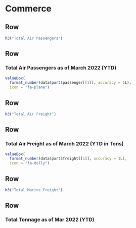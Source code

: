Commerce
=====================================  

Row {data-height=75}
-------------------------------------

```r
h3("Total Air Passengers")
```

Row
-------------------------------------
### Total Air Passengers as of March 2022 (YTD)

```r
valueBox(
  format_number(data$port$passenger[[1]], accuracy = 1L),
  icon = "fa-plane")
```

Row {data-height=75}
-------------------------------------

```r
h3("Total Air Freight")
```

Row
-------------------------------------
### Total Air Freight as of March 2022 (YTD in Tons)

```r
valueBox(
  format_number(data$port$freight[[1]], accuracy = 1L), 
  icon = "fa-dolly")
```

Row {data-height=75}
-------------------------------------

```r
h3("Total Marine Freight")
```

Row
-------------------------------------

### Total Tonnage as of Mar 2022 (YTD)

